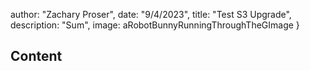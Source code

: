 



  author: "Zachary Proser",
  date: "9/4/2023",
  title: "Test S3 Upgrade",
  description: "Sum", 
  image: aRobotBunnyRunningThroughTheGImage
}


## Content
